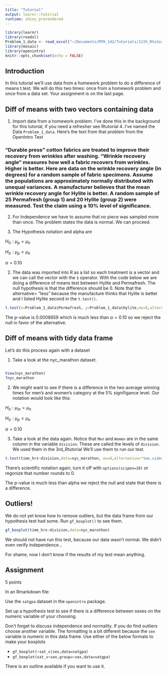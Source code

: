 ```yaml
---
title: "Tutorial"
output: learnr::tutorial
runtime: shiny_prerendered
---
```


```r
library(learnr)
library(readxl)
Problem_1_data <- read_excel("~/Documents/MTH_142/Tutorials/11th_Rtutorial_diff_or_means/Problem-1-data.xlsx")
library(mosaic)
library(openintro)
knitr::opts_chunk$set(echo = FALSE)
```

## Introduction

In this tutorial we'll use data from a homework problem to do a difference of means t.test. We will do this two times: once from a homework problem and once from a data set. Your assignment is on the last page.

## Diff of means with two vectors containing data

1.  Import data from a homework problem. I've done this in the background for this tutorial, if you need a refresher see Rtutorial 4. I've named the Data `Problem_1_data`. Here's the text from that problem from the OpenIntro Text

### "Durable press" cotton fabrics are treated to improve their recovery from wrinkles after washing. "Wrinkle recovery angle" measures how well a fabric recovers from wrinkles. Higher is better. Here are data on the wrinkle recovery angle (in degrees) for a random sample of fabric specimens. Assume the populations are approximately normally distributed with unequal variances. A manufacturer believes that the mean wrinkle recovery angle for Hylite is better. A random sample of 25 Permafresh (group 1) and 20 Hylite (group 2) were measured. Test the claim using a 10% level of significance.

2.  For Independence we have to assume that no piece was sampled more than once. The problem states the data is normal. We can proceed.

3.  The Hypothesis notation and alpha are

$H_0: \mu_p = \mu_h$

$H_0: \mu_p < \mu_h$

$\alpha = 0.10$

2.  The data was imported into R as a list so each treatment is a vector and we can call the vector with the `$` operator. With the code below we are doing a difference of means test between Hylite and Permafresh. The null hypothesis is that the difference should be 0. Note that the alternative= "less" because the manufacture thinks that Hylite is better and I listed Hylite second in the `t.test()`.

```r
t.test(x=Problem_1_data$Permafresh, y=Problem_1_data$Hylite,mu=0,alternative = "less")
```

The p-value is 0.0008659 which is much less than $\alpha=0.10$ so we reject the null in favor of the alternative.

## Diff of means with tidy data frame

Let's do this process again with a dataset

1. Take a look at the nyc_marathon dataset.

```r

```

```r
View(nyc_marathon)
?nyc_marathon
```

2. We might want to see if there is a difference in the two average winning times for men's and women's category at the 5% signifigance level. Our notation would look like this:

$H_0: \mu_m = \mu_h$

$H_0: \mu_p < \mu_h$

$\alpha = 0.10$

3. Take a look at the data again. Notice that `Men` and `Women` are in the same column in the variable `division`. These are called the levels of `division`. We used them in the 3rd_Rtutorial We'll use them to run our test. 

```r
t.test(time_hrs~division,data=nyc_marathon, mu=0,alternative="two.sided")
```

There's scientific notation again, turn it off with `options(scipen=10)` or regonize that number rounds to 0. 

The p-value is much less than alpha we reject the null and state that there is a difference. 

## Outliers!

We do not yet know how to remove outliers, but the data frame from our hypothesis test had some. Run `gf_boxplot()` to see them. 

```r
gf_boxplot(time_hrs~division,data=nyc_marathon)
```

We should not have run this test, because our data wasn't normal. We didn't even verify independence... 

For shame, now I don't know if the results of my test mean anything.  

## Assignment

5 points

In an Rmarkdown file:

Use the `satgpa` dataset in the `openintro` package. 

Set up a hypothesis test to see if there is a difference between sexes on the numeric variable of your choosing. 

Don't forget to discuss independence and normality. If you do find outliers choose another variable. The formatting is a bit different because the `sex` variable is numeric in this data frame. Use either of the below formats to make your boxplots 

-   `gf_boxplot(~sat_v|sex,data=satgpa)`    
-   `gf_boxplot(sat_v~sex,group=~sex,data=satgpa)`

There is an outline available if you want to use it. 

